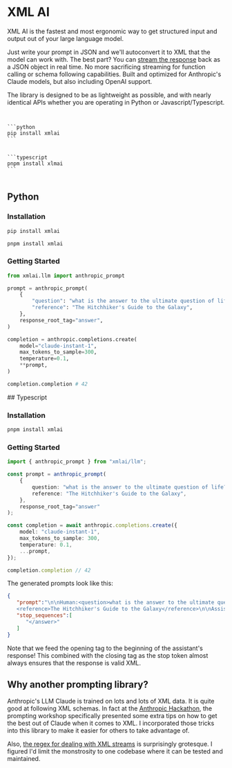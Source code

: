 
# XML AI

XML AI is the fastest and most ergonomic way to get structured input and output out of your large language model.

Just write your prompt in JSON and we'll autoconvert it to XML that the model can work with. The best part? You can [stream the response](/streaming) back as a JSON object in real time. No more sacrificing streaming for function calling or schema following capabilities. Built and optimized for Anthropic's Claude models, but also including OpenAI support.


The library is designed to be as lightweight as possible, and with nearly identical APIs whether you are operating in Python or Javascript/Typescript.

<Code>
<Python>
```python
pip install xmlai
```
</Python>
<Typescript>
```typescript
pnpm install xlmai
```
</Typescript>
</Code>

<div className="w-full grid grid-cols-1 gap-4 lg:grid-cols-2">
<div>


## Python


### Installation

```python filename="Terminal" switcher
pip install xmlai
```

```typescript filename="Terminal" switcher
pnpm install xmlai
```


### Getting Started

```python
from xmlai.llm import anthropic_prompt

prompt = anthropic_prompt(
    {
        "question": "what is the answer to the ultimate question of life?",
        "reference": "The Hitchhiker's Guide to the Galaxy",
    },
    response_root_tag="answer",
)

completion = anthropic.completions.create(
    model="claude-instant-1",
    max_tokens_to_sample=300,
    temperature=0.1,
    **prompt,
)

completion.completion # 42
```

</div>


<div>
## Typescript

### Installation
```bash
pnpm install xmlai
```

### Getting Started

```typescript
import { anthropic_prompt } from "xmlai/llm";

const prompt = anthropic_prompt(
    {
        question: "what is the answer to the ultimate question of life?",
        reference: "The Hitchhiker's Guide to the Galaxy",
    },
    response_root_tag="answer"
);

const completion = await anthropic.completions.create({
    model: "claude-instant-1",
    max_tokens_to_sample: 300,
    temperature: 0.1,
    ...prompt,
});

completion.completion // 42
```
</div>
</div>

The generated prompts look like this:
```json
{
   "prompt":"\n\nHuman:<question>what is the answer to the ultimate question of life?</question>
   <reference>The Hitchhiker's Guide to the Galaxy</reference>\n\nAssistant:<answer>",
   "stop_sequences":[
      "</answer>"
   ]
}
```

Note that we feed the opening tag to the beginning of the assistant's response! This combined with the closing tag as the stop token almost always ensures that the response is valid XML.


## Why another prompting library?
Anthropic's LLM Claude is trained on lots and lots of XML data. It is quite good at following XML schemas. In fact at the [Anthropic Hackathon](https://twitter.com/sauhaarda/status/1685892051043508224?s=20), the prompting workshop specifically presented some extra tips on how to get the best out of Claude when it comes to XML. I incorporated those tricks into this library to make it easier for others to take advantage of.

Also, [the regex for dealing with XML streams](https://github.com/sauhaardac/xmlai/blob/9a558d855e6b4e64f933599a249a0864c41eb273/python/src/xmlai/__init__.py#L17C41-L17C41) is surprisingly grotesque. I figured I'd limit the monstrosity to one codebase where it can be tested and maintained.

